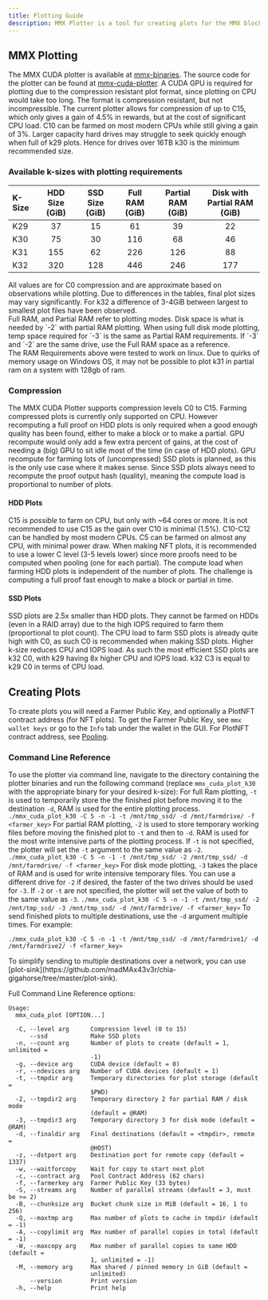 ```yaml
---
title: Plotting Guide
description: MMX Plotter is a tool for creating plots for the MMX blockchain.
---
```



## MMX Plotting
The MMX CUDA plotter is available at [mmx-binaries](https://github.com/madMAx43v3r/mmx-binaries).
The source code for the plotter can be found at [mmx-cuda-plotter](https://github.com/madMAx43v3r/mmx-cuda-plotter).
A CUDA GPU is required for plotting due to the compression resistant plot format, since plotting on CPU would take too long.
The format is compression resistant, but not incompressible. The current plotter allows for compression of up to C15, which only gives a gain of 4.5% in rewards, but at the cost of significant CPU load.
C10 can be farmed on most modern CPUs while still giving a gain of 3%. Larger capacity hard drives may struggle to seek quickly enough when full of k29 plots. Hence for drives over 16TB k30 is the minimum recommended size.

### Available k-sizes with plotting requirements
| K-Size | HDD Size (GiB) | SSD Size (GiB) | Full RAM (GiB) | Partial RAM (GiB) | Disk with Partial RAM (GiB) |
|:-------|:----------:|:----------:|:--------------:|:-----------------:|:---------------:|
| K29  |  37    |    15    |      61    |       39      |      22     |
| K30  |  75    |    30    |     116    |       68      |      46     |
| K31  |  155   |    62    |     226    |      126      |      88     |
| K32  |  320   |    128   |     446    |      246      |     177     |

<Aside>All values are for C0 compression and are approximate based on observations while plotting. Due to differences in the tables, final plot sizes may vary significantly. For k32 a difference of 3-4GiB between largest to smallest plot files have been observed.</Aside>
<Aside>Full RAM, and Partial RAM refer to plotting modes. Disk space is what is needed by `-2` with partial RAM plotting. When using full disk mode plotting, temp space required for `-3` is the same as Partial RAM requirements. If `-3` and `-2` are the same drive, use the Full RAM space as a reference.</Aside>
<Aside type="caution">The RAM Requirements above were tested to work on linux. Due to quirks of memory usage on Windows OS, it may not be possible to plot k31 in partial ram on a system with 128gb of ram.</Aside>

### Compression
The MMX CUDA Plotter supports compression levels C0 to C15. Farming compressed plots is currently only supported on CPU.
However recomputing a full proof on HDD plots is only required when a good enough quality has been found, either to make a block or to make a partial.
GPU recompute would only add a few extra percent of gains, at the cost of needing a (big) GPU to sit idle most of the time (in case of HDD plots).
GPU recompute for farming lots of (uncompressed) SSD plots is planned, as this is the only use case where it makes sense.
Since SSD plots always need to recompute the proof output hash (quality), meaning the compute load is proportional to number of plots.

#### HDD Plots
C15 is _possible_ to farm on CPU, but only with ~64 cores or more. It is not recommended to use C15 as the gain over C10 is minimal (1.5%).
C10-C12 can be handled by most modern CPUs. C5 can be farmed on almost any CPU, with minimal power draw.
When making NFT plots, it is recommended to use a lower C level (3-5 levels lower) since more proofs need to be computed when pooling (one for each partial).
The compute load when farming HDD plots is independent of the number of plots. The challenge is computing a full proof fast enough to make a block or partial in time.

#### SSD Plots
SSD plots are 2.5x smaller than HDD plots. They cannot be farmed on HDDs (even in a RAID array) due to the high IOPS required to farm them (proportional to plot count).
The CPU load to farm SSD plots is already quite high with C0, as such C0 is recommended when making SSD plots. Higher k-size reduces CPU and IOPS load.
As such the most efficient SSD plots are k32 C0, with k29 having 8x higher CPU and IOPS load. k32 C3 is equal to k29 C0 in terms of CPU load.

## Creating Plots
To create plots you will need a Farmer Public Key, and optionally a PlotNFT contract address (for NFT plots). To get the Farmer Public Key, see `mmx wallet keys` or go to the `Info` tab under the wallet in the GUI.
For PlotNFT contract address, see [Pooling](../../software/cli-commands/#pooling).

### Command Line Reference
To use the plotter via command line, navigate to the directory containing the plotter binaries and run the following command (replace `mmx_cuda_plot_k30` with the appropriate binary for your desired k-size):
<Tabs>
    <TabItem label="Full RAM">
        For full Ram plotting, `-t` is used to temporarily store the the finished plot before moving it to the destination `-d`, RAM is used for the entire plotting process.
        ```
        ./mmx_cuda_plot_k30 -C 5 -n -1 -t /mnt/tmp_ssd/ -d /mnt/farmdrive/ -f <farmer_key>
        ```
    </TabItem>
    <TabItem label="Partial RAM">
        For partial RAM plotting, `-2` is used to store temporary working files before moving the finished plot to `-t` and then to `-d`. RAM is used for the most write intensive parts of the plotting process. If `-t` is not specified, the plotter will set the `-t` argument to the same value as `-2`.
        ```
        ./mmx_cuda_plot_k30 -C 5 -n -1 -t /mnt/tmp_ssd/ -2 /mnt/tmp_ssd/ -d /mnt/farmdrive/ -f <farmer_key>
        ```
    </TabItem>
    <TabItem label="Disk Mode">
        For disk mode plotting, `-3` takes the place of RAM and is used for write intensive temporary files. You can use a different drive for `-2` if desired, the faster of the two drives should be used for `-3`. If `-2` or `-t` are not specified, the plotter will set the value of both to the same value as `-3`.
        ```
        ./mmx_cuda_plot_k30 -C 5 -n -1 -t /mnt/tmp_ssd/ -2 /mnt/tmp_ssd/ -3 /mnt/tmp_ssd/ -d /mnt/farmdrive/ -f <farmer_key>
        ```
    </TabItem>
</Tabs>
To send finished plots to multiple destinations, use the `-d` argument multiple times. For example:
```
./mmx_cuda_plot_k30 -C 5 -n -1 -t /mnt/tmp_ssd/ -d /mnt/farmdrive1/ -d /mnt/farmdrive2/ -f <farmer_key>
```
<Aside>To simplify sending to multiple destinations over a network, you can use [plot-sink](https://github.com/madMAx43v3r/chia-gigahorse/tree/master/plot-sink).</Aside>


Full Command Line Reference options:

```
Usage:
  mmx_cuda_plot [OPTION...]

  -C, --level arg      Compression level (0 to 15)
      --ssd            Make SSD plots
  -n, --count arg      Number of plots to create (default = 1, unlimited =
                       -1)
  -g, --device arg     CUDA device (default = 0)
  -r, --ndevices arg   Number of CUDA devices (default = 1)
  -t, --tmpdir arg     Temporary directories for plot storage (default =
                       $PWD)
  -2, --tmpdir2 arg    Temporary directory 2 for partial RAM / disk mode
                       (default = @RAM)
  -3, --tmpdir3 arg    Temporary directory 3 for disk mode (default = @RAM)
  -d, --finaldir arg   Final destinations (default = <tmpdir>, remote =
                       @HOST)
  -z, --dstport arg    Destination port for remote copy (default = 1337)
  -w, --waitforcopy    Wait for copy to start next plot
  -c, --contract arg   Pool Contract Address (62 chars)
  -f, --farmerkey arg  Farmer Public Key (33 bytes)
  -S, --streams arg    Number of parallel streams (default = 3, must be >= 2)
  -B, --chunksize arg  Bucket chunk size in MiB (default = 16, 1 to 256)
  -Q, --maxtmp arg     Max number of plots to cache in tmpdir (default = -1)
  -A, --copylimit arg  Max number of parallel copies in total (default = -1)
  -W, --maxcopy arg    Max number of parallel copies to same HDD (default =
                       1, unlimited = -1)
  -M, --memory arg     Max shared / pinned memory in GiB (default =
                       unlimited)
      --version        Print version
  -h, --help           Print help
  ```